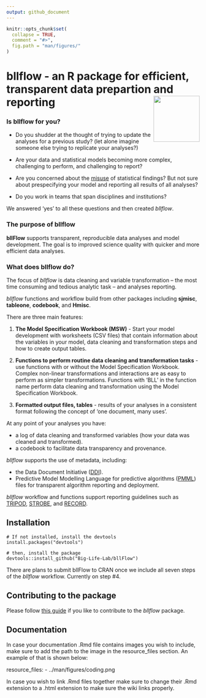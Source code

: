 ```yaml
---
output: github_document
---
```


```r
knitr::opts_chunk$set(
  collapse = TRUE,
  comment = "#>",
  fig.path = "man/figures/"
)
```
<!-- README.md is generated from README.Rmd. Please edit that file -->


# bllflow - an R package for efficient, transparent data prepartion and reporting <img src="./man/figures/pbl-sticker.png" align="right" alt="" width="120" />

### Is bllflow for you?

- Do you shudder at the thought of trying to update the analyses for a previous study? (let alone imagine someone else trying to replicate your analyses?)

- Are your data and statistical models becoming more complex, challenging to perform, and challenging to report?

- Are you concerned about the [misuse](https://www.nature.com/articles/d41586-019-00857-9) of statistical findings? But not sure about prespecifying your model and reporting all results of all analyses?

- Do you work in teams that span disciplines and institutions?

We answered 'yes' to all these questions and then created _bllflow_. 

### The purpose of bllflow
**bllFlow** supports transparent, reproducible data analyses and model development. The goal is to improved science quality with quicker and more efficient data analyses. 

### What does bllflow do?
The focus of _bllflow_ is data cleaning and variable transformation -- the most time consuming and tedious analytic task -- and analyses reporting.

_bllflow_ functions and workflow build from other packages including **sjmisc**, **tableone**, **codebook**, and **Hmisc**.

There are three main features:

1) **The Model Specification Workbook (MSW)** - Start your model development with worksheets (CSV files) that contain information about the variables in your model, data cleaning and transformation steps and how to create output tables. 

1) **Functions to perform routine data cleaning and transformation tasks** - use functions with or without the Model Specification Workbook. Complex non-linear transformations and interactions are as easy to perform as simpler transformations. Functions with 'BLL' in the function name perform data cleaning and transformation using the Model Specification Workbook.  

1) **Formatted output files, tables** - results of your analyses in a consistent format following the concept of 'one document, many uses'.

At any point of your analyses you have:

- a log of data cleaning and transformed variables (how your data was cleaned and transformed).
- a codebook to facilitate data transparency and provenance.

_bllflow_ supports the use of metadata, including:

- the Data Document Initiative ([DDI](https://www.ddialliance.org)).
- Predictive Model Modelling Language for predictive algorithms ([PMML](http://dmg.org/pmml/v4-3/GeneralStructure.html)) files for transparent algorithm reporting and deployment.  

_bllflow_ workflow and functions support reporting guidelines such as [TRIPOD](https://www.equator-network.org/2015/01/07/guidelines-for-reporting-multivariable-prediction-models-for-individual-prognosis-or-diagnosis-tripod-published/), [STROBE](http://www.equator-network.org/reporting-guidelines/strobe/), and [RECORD](http://www.equator-network.org/reporting-guidelines/record/).

## Installation
```
# If not installed, install the devtools
install.packages("devtools")

# then, install the package
devtools::install_github("Big-Life-Lab/bllFlow")
```
There are plans to submit bllFlow to CRAN once we include all seven steps of the _bllflow_ workflow. Currently on step #4.

## Contributing to the package

Please follow [this guide](CONTRIBUTING.md) if you like to contribute to the _bllflow_ package.

## Documentation

In case your documentation .Rmd file contains images you wish to include, make sure to add the path to the image in the resource_files section.
An example of that is shown below:

resource_files:
  - ../man/figures/coding.png
  
In case you wish to link .Rmd files together make sure to change their .Rmd extension to a .html extension to make sure the wiki links properly.